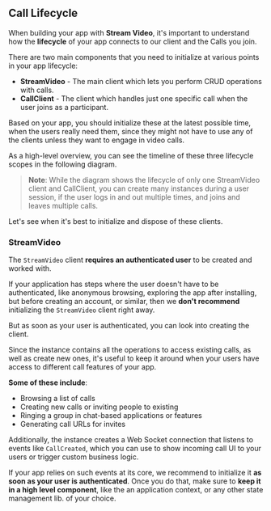 ## Call Lifecycle

When building your app with **Stream Video**, it's important to understand how the **lifecycle** of your app connects to our client and the Calls you join.

There are two main components that you need to initialize at various points in your app lifecycle:

* **StreamVideo** - The main client which lets you perform CRUD operations with calls.
* **CallClient** - The client which handles just one specific call when the user joins as a participant.

Based on your app, you should initialize these at the latest possible time, when the users really need them, since they might not have to use any of the clients unless they want to engage in video calls.

As a high-level overview, you can see the timeline of these three lifecycle scopes in the following diagram.

[//]: # (TODO: add relevant arch. chart diagram)


> **Note**: While the diagram shows the lifecycle of only one StreamVideo client and CallClient, you can create many instances during a user session, if the user logs in and out multiple times, and joins and leaves multiple calls.

Let's see when it's best to initialize and dispose of these clients.

### StreamVideo

The `StreamVideo` client **requires an authenticated user** to be created and worked with.

If your application has steps where the user doesn't have to be authenticated, like anonymous browsing, exploring the app after installing, but before creating an account, or similar, then we **don't recommend** initializing the `StreamVideo` client right away.

But as soon as your user is authenticated, you can look into creating the client.

Since the instance contains all the operations to access existing calls, as well as create new ones, it's useful to keep it around when your users have access to different call features of your app.

**Some of these include**:

* Browsing a list of calls
* Creating new calls or inviting people to existing
* Ringing a group in chat-based applications or features
* Generating call URLs for invites

Additionally, the instance creates a Web Socket connection that listens to events like `CallCreated`, which you can use to show incoming call UI to your users or trigger custom business logic.

If your app relies on such events at its core, we recommend to initialize it **as soon as your user is authenticated**. Once you do that, make sure to **keep it in a high level component**, like the an application context, or any other state management lib. of your choice.
